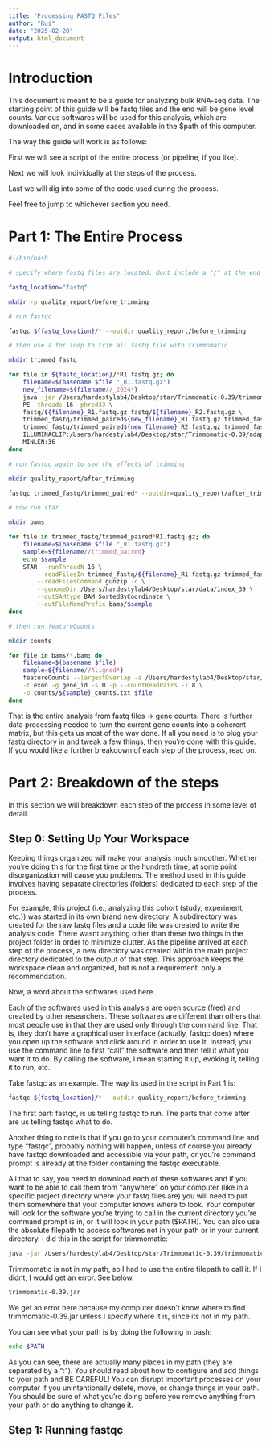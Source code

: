 ```yaml
---
title: "Processing FASTQ Files"
author: "Rui"
date: "2025-02-20"
output: html_document
---
```


# Introduction

This document is meant to be a guide for analyzing bulk RNA-seq data. The starting point of this guide will be fastq files and the end will be gene 
level counts. Various softwares will be used for this analysis, which are downloaded on, and in some cases available in the $path of this computer.

The way this guide will work is as follows:

First we will see a script of the entire process (or pipeline, if you like). 

Next we will look individually at the steps of the process.

Last we will dig into some of the code used during the process.

Feel free to jump to whichever section you need.

# Part 1: The Entire Process

```bash
#!/bin/bash

# specify where fastq files are located. dont include a "/" at the end

fastq_location="fastq"

mkdir -p quality_report/before_trimming

# run fastqc

fastqc ${fastq_location}/* --outdir quality_report/before_trimming

# then use a for loop to trim all fastq file with trimmomatic 

mkdir trimmed_fastq

for file in ${fastq_location}/*R1.fastq.gz; do
    filename=$(basename $file "_R1.fastq.gz")
    new_filename=${filename//_2024*}
    java -jar /Users/hardestylab4/Desktop/star/Trimmomatic-0.39/trimmomatic-0.39.jar \
	PE -threads 16 -phred33 \
	fastq/${filename}_R1.fastq.gz fastq/${filename}_R2.fastq.gz \
	trimmed_fastq/trimmed_paired${new_filename}_R1.fastq.gz trimmed_fastq/trimmed_unpaired${new_filename}_R1.fastq.gz \
	trimmed_fastq/trimmed_paired${new_filename}_R2.fastq.gz trimmed_fastq/trimmed_unpaired${new_filename}_R2.fastq.gz \
	ILLUMINACLIP:/Users/hardestylab4/Desktop/star/Trimmomatic-0.39/adapters/TruSeq3-PE-2.fa:2:30:10:2:TRUE LEADING:3 TRAILING:3 SLIDINGWINDOW:4:15 \
	MINLEN:36
done

# run fastqc again to see the effects of trimming

mkdir quality_report/after_trimming

fastqc trimmed_fastq/trimmed_paired* --outdir=quality_report/after_trimming

# now run star 

mkdir bams

for file in trimmed_fastq/trimmed_paired*R1.fastq.gz; do
    filename=$(basename $file "_R1.fastq.gz")
    sample=${filename//trimmed_paired}
    echo $sample
    STAR --runThreadN 16 \
        --readFilesIn trimmed_fastq/${filename}_R1.fastq.gz trimmed_fastq/${filename}_R2.fastq.gz \
        --readFilesCommand gunzip -c \
        --genomeDir /Users/hardestylab4/Desktop/star/data/index_39 \
        --outSAMtype BAM SortedByCoordinate \
        --outFileNamePrefix bams/$sample
done

# then run featureCounts

mkdir counts

for file in bams/*.bam; do 
    filename=$(basename $file)
    sample=${filename//Aligned*}
    featureCounts --largestOverlap -a /Users/hardestylab4/Desktop/star/data/ref/Mus_musculus.GRCm39.112.gtf \
    -t exon -g gene_id -s 0 -p --countReadPairs -T 8 \
    -o counts/${sample}_counts.txt $file
done
```

That is the entire analysis from fastq files -> gene counts. There is further data processing needed to turn the current gene counts into a 
coherent matrix, but this gets us most of the way done. If all you need is to plug your fastq directory in and tweak a few things, then you're 
done with this guide. If you would like a further breakdown of each step of the process, read on. 

# Part 2: Breakdown of the steps

In this section we will breakdown each step of the process in some level of detail. 

## Step 0: Setting Up Your Workspace

Keeping things organized will make your analysis much smoother. Whether you're doing this for the first time or the hundreth time, at some point 
disorganization will cause you problems. The method used in this guide involves having separate directories (folders) dedicated to each step of 
the process. 

For example, this project (i.e., analyzing this cohort (study, experiment, etc.)) was started in its own brand new directory. A subdirectory was 
created for the raw fastq files and a code file was created to write the analysis code. There wasnt anything other than these two things in the project
folder in order to minimize clutter. As the pipeline arrived at each step of the process, a new directory was created within the main project 
directory dedicated to the output of that step. This approach keeps the workspace clean and organized, but is not a requirement, only a recommendation.

Now, a word about the softwares used here. 

Each of the softwares used in this analysis are open source (free) and created by other researchers. These softwares are different than others that 
most people use in that they are used only through the command line. That is, they don't have a graphical user interface (actually, fastqc does) where
you open up the software and click around in order to use it. Instead, you use the command line to first "call" the software and then tell it what 
you want it to do. By calling the software, I mean starting it up, evoking it, telling it to run, etc. 

Take fastqc as an example. The way its used in the script in Part 1 is:

```bash
fastqc ${fastq_location}/* --outdir quality_report/before_trimming
```

The first part: fastqc, is us telling fastqc to run. The parts that come after are us telling fastqc what to do. 

Another thing to note is that if you go to your computer's command line and type "fastqc", probably nothing will happen, unless of course you already
have fastqc downloaded and accessible via your path, or you're command prompt is already at the folder containing the fastqc executable. 



All that to say, you need to download each of these softwares and if you want to be able to call them from "anywhere" on your computer (like in a 
specific project directory where your fastq files are) you will need to put them somewhere that your computer knows where to look. Your computer will
look for the software you're trying to call in the current directory you're command prompt is in, or it will look in your path ($PATH). You can also 
use the absolute filepath to access softwares not in your path or in your current directory. I did this in the script for trimmomatic:

```bash
java -jar /Users/hardestylab4/Desktop/star/Trimmomatic-0.39/trimmomatic-0.39.jar
```

Trimmomatic is not in my path, so I had to use the entire filepath to call it. If I didnt, I would get an error. See below.

```bash
trimmomatic-0.39.jar
```

We get an error here because my computer doesn't know where to find trimmomatic-0.39.jar unless I specify where it is, since its not in my path. 

You can see what your path is by doing the following in bash:

```bash
echo $PATH
```

As you can see, there are actually many places in my path (they are separated by a ":"). You should read about how to configure and add things to your 
path and BE CAREFUL! You can disrupt important processes on your computer if you unintentionally delete, move, or change things in your path. You 
should be sure of what you're doing before you remove anything from your path or do anything to change it. 

## Step 1: Running fastqc

